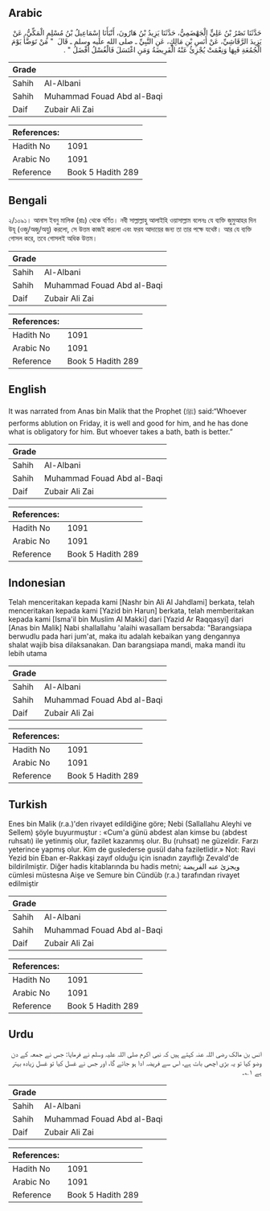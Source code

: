 ## Arabic


<div dir="rtl" lang="ar" style={{fontSize:'larger',backgroundColor:'#f8f9fa',padding:20}}>
حَدَّثَنَا نَصْرُ بْنُ عَلِيٍّ الْجَهْضَمِيُّ، حَدَّثَنَا يَزِيدُ بْنُ هَارُونَ، أَنْبَأَنَا إِسْمَاعِيلُ بْنُ مُسْلِمٍ الْمَكِّيُّ، عَنْ يَزِيدَ الرَّقَاشِيِّ، عَنْ أَنَسِ بْنِ مَالِكٍ، عَنِ النَّبِيِّ ـ صلى الله عليه وسلم ـ قَالَ ‏ "‏ مَنْ تَوَضَّأَ يَوْمَ الْجُمُعَةِ فَبِهَا وَنِعْمَتْ يُجْزِئُ عَنْهُ الْفَرِيضَةُ وَمَنِ اغْتَسَلَ فَالْغُسْلُ أَفْضَلُ ‏"‏ ‏.‏
</div>
<div style={{backgroundColor:'#f8f9fa',padding:20, marginBottom: 10}}><table> <thead> <tr> <th>Grade</th> <th></th> </tr> </thead> <tbody> <tr><td>Sahih</td><td>Al-Albani</td></tr><tr><td>Sahih</td><td>Muhammad Fouad Abd al-Baqi</td></tr><tr><td>Daif</td><td>Zubair Ali Zai</td></tr></tbody></table><table> <thead> <tr> <th>References:</th> <th></th> </tr> </thead> <tbody><tr><td>Hadith No</td><td>1091</td></tr><tr><td>Arabic No</td><td>1091</td></tr><tr><td>Reference</td><td>Book 5 Hadith 289</td></tr></tbody></table></div>

## Bengali


<div dir="ltr" lang="bn" style={{fontSize:'larger',backgroundColor:'#f8f9fa',padding:20}}>
২/১০৯১। আনাস ইবনু মালিক (রাঃ) থেকে বর্ণিত। নবী সাল্লাল্লাহু আলাইহি ওয়াসাল্লাম বলেনঃ যে ব্যক্তি জুমুআহর দিন উযূ (ওজু/অজু/অযু) করলো, সে উত্তম কাজই করলো এবং ফরয আদায়ের জন্য তা তার পক্ষে যথেষ্ট। আর যে ব্যক্তি গোসল করে, তবে গোসলই অধিক উত্তম।
</div>
<div style={{backgroundColor:'#f8f9fa',padding:20, marginBottom: 10}}><table> <thead> <tr> <th>Grade</th> <th></th> </tr> </thead> <tbody> <tr><td>Sahih</td><td>Al-Albani</td></tr><tr><td>Sahih</td><td>Muhammad Fouad Abd al-Baqi</td></tr><tr><td>Daif</td><td>Zubair Ali Zai</td></tr></tbody></table><table> <thead> <tr> <th>References:</th> <th></th> </tr> </thead> <tbody><tr><td>Hadith No</td><td>1091</td></tr><tr><td>Arabic No</td><td>1091</td></tr><tr><td>Reference</td><td>Book 5 Hadith 289</td></tr></tbody></table></div>

## English


<div dir="ltr" lang="en" style={{fontSize:'larger',backgroundColor:'#f8f9fa',padding:20}}>
It was narrated from Anas bin Malik that the Prophet (ﷺ) said:“Whoever performs ablution on Friday, it is well and good for him, and he has done what is obligatory for him. But whoever takes a bath, bath is better.”
</div>
<div style={{backgroundColor:'#f8f9fa',padding:20, marginBottom: 10}}><table> <thead> <tr> <th>Grade</th> <th></th> </tr> </thead> <tbody> <tr><td>Sahih</td><td>Al-Albani</td></tr><tr><td>Sahih</td><td>Muhammad Fouad Abd al-Baqi</td></tr><tr><td>Daif</td><td>Zubair Ali Zai</td></tr></tbody></table><table> <thead> <tr> <th>References:</th> <th></th> </tr> </thead> <tbody><tr><td>Hadith No</td><td>1091</td></tr><tr><td>Arabic No</td><td>1091</td></tr><tr><td>Reference</td><td>Book 5 Hadith 289</td></tr></tbody></table></div>

## Indonesian


<div dir="ltr" lang="id" style={{fontSize:'larger',backgroundColor:'#f8f9fa',padding:20}}>
Telah menceritakan kepada kami [Nashr bin Ali Al Jahdlami] berkata, telah menceritakan kepada kami [Yazid bin Harun] berkata, telah memberitakan kepada kami [Isma'il bin Muslim Al Makki] dari [Yazid Ar Raqqasyi] dari [Anas bin Malik] Nabi shallallahu 'alaihi wasallam bersabda: "Barangsiapa berwudlu pada hari jum'at, maka itu adalah kebaikan yang dengannya shalat wajib bisa dilaksanakan. Dan barangsiapa mandi, maka mandi itu lebih utama
</div>
<div style={{backgroundColor:'#f8f9fa',padding:20, marginBottom: 10}}><table> <thead> <tr> <th>Grade</th> <th></th> </tr> </thead> <tbody> <tr><td>Sahih</td><td>Al-Albani</td></tr><tr><td>Sahih</td><td>Muhammad Fouad Abd al-Baqi</td></tr><tr><td>Daif</td><td>Zubair Ali Zai</td></tr></tbody></table><table> <thead> <tr> <th>References:</th> <th></th> </tr> </thead> <tbody><tr><td>Hadith No</td><td>1091</td></tr><tr><td>Arabic No</td><td>1091</td></tr><tr><td>Reference</td><td>Book 5 Hadith 289</td></tr></tbody></table></div>

## Turkish


<div dir="ltr" lang="tr" style={{fontSize:'larger',backgroundColor:'#f8f9fa',padding:20}}>
Enes bin Malik (r.a.)'den rivayet edildiğine göre; Nebi (Sallallahu Aleyhi ve Sellem) şöyle buyurmuştur : «Cum'a günü abdest alan kimse bu (abdest ruhsatı) ile yetinmiş olur, fazilet kazanmış olur. Bu (ruhsat) ne güzeldir. Farzı yeterince yapmış olur. Kim de guslederse gusül daha faziletlidir.» Not: Ravi Yezid bin Eban er-Rakkaşi zayıf olduğu için isnadın zayıflığı Zevald'de bildirilmiştir. Diğer hadis kitablarında bu hadis metni; ويجزئ عنه الفريضة cümlesi müstesna Aişe ve Semure bin Cündüb (r.a.) tarafından rivayet edilmiştir
</div>
<div style={{backgroundColor:'#f8f9fa',padding:20, marginBottom: 10}}><table> <thead> <tr> <th>Grade</th> <th></th> </tr> </thead> <tbody> <tr><td>Sahih</td><td>Al-Albani</td></tr><tr><td>Sahih</td><td>Muhammad Fouad Abd al-Baqi</td></tr><tr><td>Daif</td><td>Zubair Ali Zai</td></tr></tbody></table><table> <thead> <tr> <th>References:</th> <th></th> </tr> </thead> <tbody><tr><td>Hadith No</td><td>1091</td></tr><tr><td>Arabic No</td><td>1091</td></tr><tr><td>Reference</td><td>Book 5 Hadith 289</td></tr></tbody></table></div>

## Urdu


<div dir="rtl" lang="ur" style={{fontSize:'larger',backgroundColor:'#f8f9fa',padding:20}}>
انس بن مالک رضی اللہ عنہ کہتے ہیں کہ نبی اکرم صلی اللہ علیہ وسلم نے فرمایا: جس نے جمعہ کے دن وضو کیا تو یہ بڑی اچھی بات ہے، اس سے فریضہ ادا ہو جائے گا، اور جس نے غسل کیا تو غسل زیادہ بہتر ہے ۱؎۔
</div>
<div style={{backgroundColor:'#f8f9fa',padding:20, marginBottom: 10}}><table> <thead> <tr> <th>Grade</th> <th></th> </tr> </thead> <tbody> <tr><td>Sahih</td><td>Al-Albani</td></tr><tr><td>Sahih</td><td>Muhammad Fouad Abd al-Baqi</td></tr><tr><td>Daif</td><td>Zubair Ali Zai</td></tr></tbody></table><table> <thead> <tr> <th>References:</th> <th></th> </tr> </thead> <tbody><tr><td>Hadith No</td><td>1091</td></tr><tr><td>Arabic No</td><td>1091</td></tr><tr><td>Reference</td><td>Book 5 Hadith 289</td></tr></tbody></table></div>